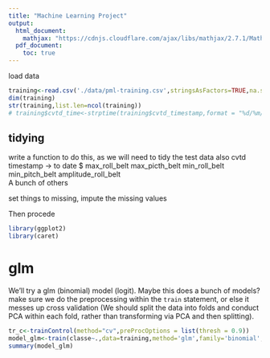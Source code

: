 ```yaml
---
title: "Machine Learning Project"
output:
  html_document:
    mathjax: "https://cdnjs.cloudflare.com/ajax/libs/mathjax/2.7.1/MathJax.js?config=TeX-AMS-MML_HTMLorMML"
  pdf_document:
    toc: true
---
```



load data

```r
training<-read.csv('./data/pml-training.csv',stringsAsFactors=TRUE,na.strings = c("#DIV/0!","NA"))
dim(training)
str(training,list.len=ncol(training))
# training$cvtd_time<-strptime(training$cvtd_timestamp,format = "%d/%m/%Y %H:%M",list=FALSE)
```

## tidying
write a function to do this, as we will need to tidy the test data also
cvtd timestamp -> to date
 $ max_roll_belt 
  max_picth_belt 
  min_roll_belt   
  min_pitch_belt
amplitude_roll_belt   
A bunch of others

set things to missing, impute the missing values

Then procede

```r
library(ggplot2)
library(caret)
```

# glm

We'll try a glm (binomial) model (logit). Maybe this does a bunch of models?
make sure we do the preprocessing within the `train` statement, or else it messes up cross validation (We should split the data into folds and conduct PCA within each fold, rather than transforming via PCA and then splitting). 

```r
tr_c<-trainControl(method="cv",preProcOptions = list(thresh = 0.9))
model_glm<-train(classe~.,data=training,method='glm',family='binomial',train_control=tr_c,preProcess=c('pca','knnImpute'))
summary(model_glm)
```





